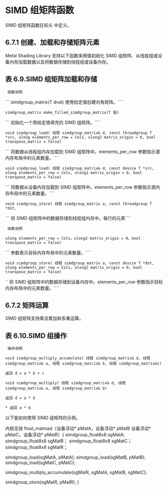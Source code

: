 # SIMD 组矩阵函数

<OrigninalPDF title="6.7 SIMD-group Matrix Functions" />

SIMD 组矩阵函数在标头 中定义。

## 6.7.1 创建、加载和存储矩阵元素

Metal Shading Library 支持以下函数来用值初始化 SIMD 组矩阵、从线程组或设备内存加载数据以及将数据存储到线程组或设备内存。

## 表 6.9.SIMD 组矩阵加载和存储

` 函数说明`

``` simdgroup_matrix(T dval) 使用给定值创建对角矩阵。````

`simdgroup_matrix make_filled_simdgroup_matrix(T 值)`

``` 初始化一个用给定值填充的 SIMD 组矩阵。````

`void simdgroup_load( 线程 simdgroup_matrix& d, const threadgroup T *src, ulong elements_per_row = Cols, ulong2 matrix_origin = 0, bool transpose_matrix = false)`

``` 将数据从线程组内存加载到 SIMD 组矩阵中。elements_per_row 参数指示源内存布局中的元素数量。````

`void simdgroup_load( 线程 simdgroup_matrix& d, const device T *src, ulong elements_per_row = Cols, ulong2 matrix_origin = 0, bool transpose_matrix = false)`

``` 将数据从设备内存加载到 SIMD 组矩阵中。elements_per_row 参数指示源内存布局中的元素数量。````

`void simdgroup_store( 线程 simdgroup_matrix a, const threadgroup T *dst,`

``` 将 SIMD 组矩阵中的数据存储到线程组内存中。每行的元素````

` 函数说明`

`ulong elements_per_row = Cols，ulong2 matrix_origin = 0，bool transpose_matrix = false)`

``` 参数表示目标内存布局中的元素数量。````

`void simdgroup_store( 线程 simdgroup_matrix a, const device T *dst, ulong elements_per_row = Cols, ulong2 matrix_origin = 0, bool transpose_matrix = false)`

`` 将 SIMD 组矩阵中的数据存储到设备内存中。elements_per_row 参数指示目标内存布局中的元素数量。````

## 6.7.2 矩阵运算

SIMD 组矩阵支持乘法累加和多重运算。

## 表 6.10.SIMD 组操作

` 操作说明`

`void simdgroup_multiply_accumulate( 线程 simdgroup_matrix& d, 线程 simdgroup_matrix& a, 线程 simdgroup_matrix& b, 线程 simdgroup_matrix&c)`

`返回 d = a * b + c`

`void simdgroup_multiply( 线程 simdgroup_matrix& d, 线程 simdgroup_matrix& a, 线程 simdgroup_matrix& b)`

`返回 d = a * b`

`* 返回 a * b`

以下是如何使用 SIMD 组矩阵的示例。

内核无效 float_matmad（设备浮动* pMatA，设备浮动* pMatB 设备浮动* pMatC，设备浮动* pMatR）{ simdgroup_float8x8 sgMatA; simdgroup_float8x8 sgMatB； simdgroup_float8x8 sgMatC； simdgroup_float8x8 sgMatR；

simdgroup_load(sgMatA, pMatA); simdgroup_load(sgMatB, pMatB); simdgroup_load(sgMatC, pMatC);

simdgroup_multiply_accumulate(sgMatR, sgMatA, sgMatB, sgMatC);

simdgroup_store(sgMatR, pMatR); }
